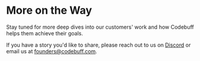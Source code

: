 # More on the Way

Stay tuned for more deep dives into our customers' work and how Codebuff helps them achieve their goals.

If you have a story you'd like to share, please reach out to us on [Discord](https://discord.gg/mcWTGjgTj3) or email us at [founders@codebuff.com](mailto:founders@codebuff.com).
